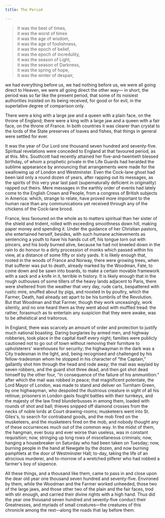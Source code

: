 ```yaml
---
title: The Period

---
```



<Full>

> It was the best of times, <br />
> it was the worst of times <br />
> it was the age of wisdom, <br />
it was the age of foolishness, <br />
it was the epoch of belief, <br />
it was the epoch of incredulity, <br />
it was the season of Light, <br />
it was the season of Darkness, <br />
it was the spring of hope, <br />
it was the winter of despair, <br />

</Full>

<Q1 />

we had everything before us, we had nothing before us, we were all going direct to Heaven, we were all going direct the other way— in short, the period was so far like the present period, that some of its noisiest authorities insisted on its being received, for good or for evil, in the superlative degree of comparison only.

There were a king with a large jaw and a queen with a plain face, on the throne of England; there were a king with a large jaw and a queen with a fair face, on the throne of France. In both countries it was clearer than crystal to the lords of the State preserves of loaves and fishes, that things in general were settled for ever.

It was the year of Our Lord one thousand seven hundred and seventy-five. Spiritual revelations were conceded to England at that favoured period, as at this. Mrs. Southcott had recently attained her five-and-twentieth blessed birthday, of whom a prophetic private in the Life Guards had heralded the sublime appearance by announcing that arrangements were made for the swallowing up of London and Westminster. Even the Cock-lane ghost had been laid only a round dozen of years, after rapping out its messages, as the spirits of this very year last past (supernaturally deficient in originality) rapped out theirs. Mere messages in the earthly order of events had lately come to the English Crown and People, from a congress of British subjects in America: which, strange to relate, have proved more important to the human race than any communications yet received through any of the chickens of the Cock-lane brood.

France, less favoured on the whole as to matters spiritual than her sister of the shield and trident, rolled with exceeding smoothness down hill, making paper money and spending it. Under the guidance of her Christian pastors, she entertained herself, besides, with such humane achievements as sentencing a youth to have his hands cut off, his tongue torn out with pincers, and his body burned alive, because he had not kneeled down in the rain to do honour to a dirty procession of monks which passed within his view, at a distance of some fifty or sixty yards. It is likely enough that, rooted in the woods of France and Norway, there were growing trees, when that sufferer was put to death, already marked by the Woodman, Fate, to come down and be sawn into boards, to make a certain movable framework with a sack and a knife in it, terrible in history. It is likely enough that in the rough outhouses of some tillers of the heavy lands adjacent to Paris, there were sheltered from the weather that very day, rude carts, bespattered with rustic mire, snuffed about by pigs, and roosted in by poultry, which the Farmer, Death, had already set apart to be his tumbrils of the Revolution. But that Woodman and that Farmer, though they work unceasingly, work silently, and no one heard them as they went about with muffled tread: the rather, forasmuch as to entertain any suspicion that they were awake, was to be atheistical and traitorous.

In England, there was scarcely an amount of order and protection to justify much national boasting. Daring burglaries by armed men, and highway robberies, took place in the capital itself every night; families were publicly cautioned not to go out of town without removing their furniture to upholsterers' warehouses for security; the highwayman in the dark was a City tradesman in the light, and, being recognised and challenged by his fellow-tradesman whom he stopped in his character of “the Captain,” gallantly shot him through the head and rode away; the mail was waylaid by seven robbers, and the guard shot three dead, and then got shot dead himself by the other four, “in consequence of the failure of his ammunition:” after which the mail was robbed in peace; that magnificent potentate, the Lord Mayor of London, was made to stand and deliver on Turnham Green, by one highwayman, who despoiled the illustrious creature in sight of all his retinue; prisoners in London gaols fought battles with their turnkeys, and the majesty of the law fired blunderbusses in among them, loaded with rounds of shot and ball; thieves snipped off diamond crosses from the necks of noble lords at Court drawing-rooms; musketeers went into St. Giles's, to search for contraband goods, and the mob fired on the musketeers, and the musketeers fired on the mob, and nobody thought any of these occurrences much out of the common way. In the midst of them, the hangman, ever busy and ever worse than useless, was in constant requisition; now, stringing up long rows of miscellaneous criminals; now, hanging a housebreaker on Saturday who had been taken on Tuesday; now, burning people in the hand at Newgate by the dozen, and now burning pamphlets at the door of Westminster Hall; to-day, taking the life of an atrocious murderer, and to-morrow of a wretched pilferer who had robbed a farmer's boy of sixpence.

All these things, and a thousand like them, came to pass in and close upon the dear old year one thousand seven hundred and seventy-five. Environed by them, while the Woodman and the Farmer worked unheeded, those two of the large jaws, and those other two of the plain and the fair faces, trod with stir enough, and carried their divine rights with a high hand. Thus did the year one thousand seven hundred and seventy-five conduct their Greatnesses, and myriads of small creatures—the creatures of this chronicle among the rest—along the roads that lay before them.